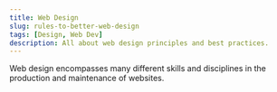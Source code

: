 ```yaml
---
title: Web Design
slug: rules-to-better-web-design
tags: [Design, Web Dev]
description: All about web design principles and best practices.
---
```


Web design encompasses many different skills and disciplines in the production and maintenance of websites.
